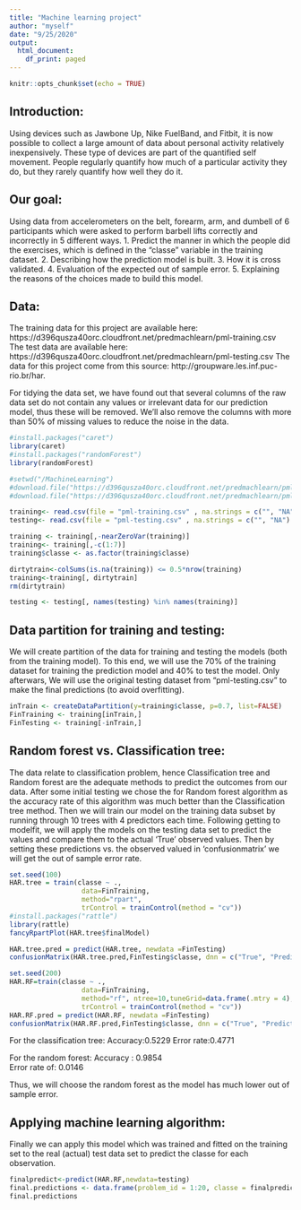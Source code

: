 ```yaml
---
title: "Machine learning project"
author: "myself"
date: "9/25/2020"
output:
  html_document:
    df_print: paged
---
```


```r
knitr::opts_chunk$set(echo = TRUE)
```

## Introduction:

Using devices such as Jawbone Up, Nike FuelBand, and Fitbit, it is now possible to collect a large amount of data about personal activity relatively inexpensively. These type of devices are part of the quantified self movement. People regularly quantify how much of a particular activity they do, but they rarely quantify how well they do it. 

## Our goal:
Using data from accelerometers on the belt, forearm, arm, and dumbell of 6 participants which were asked to perform barbell lifts correctly and incorrectly in 5 different ways. 
1. Predict the manner in which the people did the exercises, which is defined in the “classe” variable in the training dataset. 
2. Describing how the prediction model is built.
3. How it is cross validated. 
4. Evaluation of the expected out of sample error.
5. Explaining the reasons of the choices made to build this model. 

## Data:
The training data for this project are available here:
https://d396qusza40orc.cloudfront.net/predmachlearn/pml-training.csv
The test data are available here:
https://d396qusza40orc.cloudfront.net/predmachlearn/pml-testing.csv
The data for this project come from this source: http://groupware.les.inf.puc-rio.br/har.

For tidying the data set, we have found out that several columns of the raw data set do not contain any values or irrelevant data for our prediction model, thus these will be removed. We'll also remove the columns with more than 50% of missing values to reduce the noise in the data.
```r
#install.packages("caret")
library(caret)
#install.packages("randomForest")
library(randomForest)

#setwd("/MachineLearning")
#download.file("https://d396qusza40orc.cloudfront.net/predmachlearn/pml-training.csv",destfile = "/MachineLearning/pml-training.csv")
#download.file("https://d396qusza40orc.cloudfront.net/predmachlearn/pml-testing.csv",destfile = "/MachineLearning/pml-testing.csv")

training<- read.csv(file = "pml-training.csv" , na.strings = c("", "NA") , stringsAsFactors = FALSE)
testing<- read.csv(file = "pml-testing.csv" , na.strings = c("", "NA") , stringsAsFactors = FALSE)

training <- training[,-nearZeroVar(training)]
training<- training[,-c(1:7)]
training$classe <- as.factor(training$classe)

dirtytrain<-colSums(is.na(training)) <= 0.5*nrow(training)
training<-training[, dirtytrain]
rm(dirtytrain)

testing <- testing[, names(testing) %in% names(training)]
```

## Data partition for training and testing:

We will create partition of the data for training and testing the models (both from the training model). To this end, we will use the 70% of the training dataset for training the prediction model and 40% to test the model. Only afterwars, We will use the original testing dataset from “pml-testing.csv” to make the final predictions (to avoid overfitting).
```r
inTrain <- createDataPartition(y=training$classe, p=0.7, list=FALSE)
FinTraining <- training[inTrain,]
FinTesting <- training[-inTrain,]
```

## Random forest vs. Classification tree:

The data relate to classification problem, hence Classification tree and Random forest are the adequate methods to predict the outcomes from our data. After some initial testing we chose the for Random forest algorithm as the accuracy rate of this algorithm was much better than the Classification tree method. Then we will train our model on the training data subset by running through 10 trees with 4 predictors each time. Following getting to modelfit, we will apply the models on the testing data set to predict the values and compare them to the actual 'True' observed values.
Then by setting these predictions vs. the observed valued in 'confusionmatrix' we will get the out of sample error rate.

```r
set.seed(100)
HAR.tree = train(classe ~ ., 
                  data=FinTraining, 
                  method="rpart", 
                  trControl = trainControl(method = "cv"))
#install.packages("rattle")
library(rattle)
fancyRpartPlot(HAR.tree$finalModel)

HAR.tree.pred = predict(HAR.tree, newdata =FinTesting)
confusionMatrix(HAR.tree.pred,FinTesting$classe, dnn = c("True", "Predicted"))

set.seed(200)
HAR.RF=train(classe ~ ., 
                  data=FinTraining, 
                  method="rf", ntree=10,tuneGrid=data.frame(.mtry = 4),
                  trControl = trainControl(method = "cv"))
HAR.RF.pred = predict(HAR.RF, newdata =FinTesting)
confusionMatrix(HAR.RF.pred,FinTesting$classe, dnn = c("True", "Predicted"))

```
For the classification tree:
Accuracy:0.5229
Error rate:0.4771

For the random forest:
Accuracy : 0.9854   
Error rate of: 0.0146

Thus, we will choose the random forest as the model has much lower out of sample error.

## Applying machine learning algorithm:

Finally we can apply this model which was trained and fitted on the training set to the real (actual) test data set to predict the classe for each observation.

```r
finalpredict<-predict(HAR.RF,newdata=testing)
final.predictions <- data.frame(problem_id = 1:20, classe = finalpredict)
final.predictions
```
